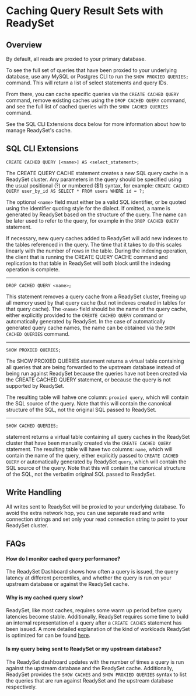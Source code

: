 # Caching Query Result Sets with ReadySet 



## Overview 
By default, all reads are proxied to your primary database. 

To see the full set of queries that have been proxied to your underlying database, use any MySQL or Postgres CLI to run the `SHOW PROXIED QUERIES;` command. 
This will return a list of select statements and query IDs. 

From there, you can cache specific queries via the `CREATE CACHED QUERY` command, remove existing caches using the `DROP CACHED QUERY` command, and see the full list 
of cached queries with the `SHOW CACHED QUERIES` command. 

See the SQL CLI Extensions docs below for more information about how to manage ReadySet's cache. 

## SQL CLI Extensions  

```CREATE CACHED QUERY [<name>] AS <select_statement>;```

The CREATE QUERY CACHE statement creates a new SQL query cache in a ReadySet cluster. Any parameters in the query should be specified using the usual positional (?) or numbered ($1) syntax, for example: 
`CREATE CACHED QUERY user_by_id AS SELECT * FROM users WHERE id = ?;`

The optional `<name>` field must either be a valid SQL identifier, or be quoted using the identifier quoting style for the dialect. If omitted, a name is 
generated by ReadySet based on the structure of the query. The name can be later used to refer to the query, for example in the `DROP CACHED QUERY` statement. 


If necessary, new query caches added to ReadySet will add new indexes to the tables referenced in the query. The time that it takes to do this scales linearly with the 
number of rows in the table. During the indexing operation, the client that is running the CREATE QUERY CACHE command and 
replication to that table in ReadySet will both block until the indexing operation is complete.

--- 

```DROP CACHED QUERY <name>;```

This statement removes a query cache from a ReadySet cluster, freeing up all memory used by that query cache (but not indexes created in tables for that query cache). 
The `<name>` field should be the name of the query cache, either explicitly provided to the `CREATE CACHED QUERY` command or automatically generated by ReadySet. 
In the case of automatically generated query cache names, the name can be obtained via the `SHOW CACHED QUERIES` command. 

---

```SHOW PROXIED QUERIES;```

The SHOW PROXIED QUERIES statement returns a virtual table containing all queries that are being forwarded to the upstream database instead of being 
run against ReadySet because the queries have not been created via the CREATE CACHED QUERY statement, or because the query is not supported by ReadySet. 

The resulting table will hahve one column: `proxied query`, which will contain the SQL source of the query. Note that this will contain the canonical 
structure of the SQL, not the original SQL passed to ReadySet. 


---

```SHOW CACHED QUERIES;```

statement returns a virtual table containing all query caches in the ReadySet cluster that have been manually created via the 
`CREATE CACHED QUERY` statement. The resulting table will have two columns: 
`name`, which will contain the name of the query, either explicitly passed to `CREATE CACHED QUERY` or automatically generated by ReadySet 
`query`, which will contain the SQL source of the query. Note that this will contain the canonical structure of the SQL, not the verbatim 
original SQL passed to ReadySet. 


## Write Handling
All writes sent to ReadySet will be proxied to your underlying database. To avoid the extra network hop, you can use separate read and write connection 
strings and set only your read connection string to point to your ReadySet cluster. 


## FAQs

#### How do I monitor cached query performance?

The ReadySet Dashboard shows how often a query is issued, the query latency at different percentiles, and whether the query is run on your upstream database or against the ReadySet cache.

#### Why is my cached query slow?

ReadySet, like most caches, requires some warm up period before query latencies become stable. Additionally, ReadySet requires some time to build an internal representation of a query after a `CREATE CACHES` statement has been issued. A more detailed explanation of the kind of workloads ReadySet is optimized for can be found [here](./guidelines). 

#### Is my query being sent to ReadySet or my upstream database?

The ReadySet dashboard updates with the number of times a query is run against the upstream database and the ReadySet cache. Additionally, ReadySet provides the `SHOW CACHES` and `SHOW PROXIED QUERIES` syntax to list the queries that are run against ReadySet and the upstream database respectively.

